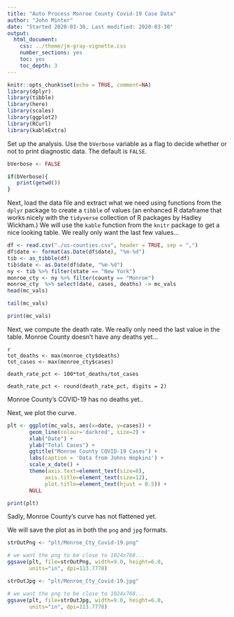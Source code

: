 ```yaml
---
title: "Auto Process Monroe County Covid-19 Case Data"
author: "John Minter"
date: "Started 2020-03-30, Last modified: 2020-03-30"
output:
  html_document:
    css: ../theme/jm-gray-vignette.css
    number_sections: yes
    toc: yes
    toc_depth: 3
---
```


```r
knitr::opts_chunk$set(echo = TRUE, comment=NA)
library(dplyr)
library(tibble)
library(here)
library(scales)
library(ggplot2)
library(RCurl)
library(kableExtra)
```

Set up the analysis. Use the `bVerbose` variable as a flag to decide whether
or not to print diagnostic data. The default is `FALSE`.

```r
bVerbose <- FALSE

if(bVerbose){
   print(getwd())
}

```

Next, load the data file and extract what we need using functions from the
`dplyr` package to create a `tibble` of values (an enhanced R dataframe that
works nicely with the `tidyverse` collection of R packages by Hadley Wickham.)
We will use the `kable` function from the `knitr` package to get a nice looking
table. We really only want the last few values...

```r
df <- read.csv("./us-counties.csv", header = TRUE, sep = ",")
df$date <- format(as.Date(df$date), "%m-%d")
tib <- as_tibble(df)
tib$date <- as.Date(df$date, "%m-%d")
ny <- tib %>% filter(state == "New York")
monroe_cty <- ny %>% filter(county == "Monroe")
monroe_cty  %>% select(date, cases, deaths) -> mc_vals
head(mc_vals)
```

```r
tail(mc_vals)
```



```r
print(mc_vals)
```

Next, we compute the death rate. We really only need the last value in the
table. Monroe County doesn't have any deaths yet...

```
{r computeDeathRate}

tot_deaths <- max(monroe_cty$deaths)
tot_cases <- max(monroe_cty$cases)

death_rate_pct <- 100*tot_deaths/tot_cases

death_rate_pct <- round(death_rate_pct, digits = 2)
```


Monroe County's COVID-19 has no deaths yet..

Next, we plot the curve.

```r
plt <- ggplot(mc_vals, aes(x=date, y=cases)) +
       geom_line(colour='darkred', size=2) +
       xlab("Date") +
       ylab("Total Cases") + 
       ggtitle("Monroe County COVID-19 Cases") +
       labs(caption = 'Data from Johns Hopkins') +
       scale_x_date() +
       theme(axis.text=element_text(size=8),
            axis.title=element_text(size=12),
            plot.title=element_text(hjust = 0.5)) +
       NULL

print(plt)
```


Sadly, Monroe County's curve has not flattened yet.

We will save the plot as in both the `png` and `jpg` formats.

```r
strOutPng <- "plt/Monroe_Cty_Covid-19.png"

# we want the png to be close to 1024x768...
ggsave(plt, file=strOutPng, width=9.0, height=6.0,
       units="in", dpi=113.7778)

strOutJpg <- "plt/Monroe_Cty_Covid-19.jpg"

# we want the png to be close to 1024x768...
ggsave(plt, file=strOutJpg, width=9.0, height=6.0,
       units="in", dpi=113.7778)
```
